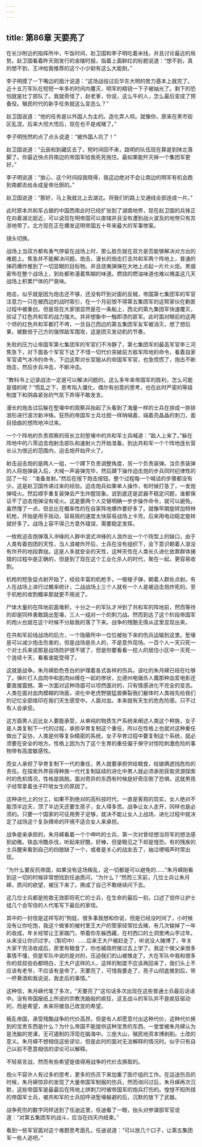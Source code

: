 ```yaml
---
---
---
```

title: 第86章 天要亮了
---



在长沙附近的指挥所中，午饭时间，赵卫国和李子明吃着米线，并且讨论最近的局势。赵卫国看着昨天刚发行的金陵时报，指着上面鲜红的标题说道：“想不到，真的想不到，王冲给我推荐的这个小少尉有这么大能耐。”

李子明摸了一下嘴边的面汁说道：“这场战役过后华东大明的势力基本上就完了。近十五万军队在短短一年多的时间内覆灭，明军的精锐一下子被抽光了。剩下的恐怕就是壮丁部队了。我就奇怪了，赵老爹，你说，这么牛的人，怎么最后变成了预备役。殖民时代的新手任务就这么变态么？”

赵卫国说道：“他的任务是以外国人为主的。造化弄人呗。就像你，原来在黑市街区乱混，后来大彻大悟后，现在也不是戒赌了。”

李子明恍然的点了点头说道：“被外国人坑了！”

赵卫国说道：“云辰和到藏区去了，短时间回不来，路明的队伍现在算是到陕北落脚了。你最近快点将南边的帝国军给我死死拖住。最如果能歼灭掉一个集团军更好。”

李子明说道：“放心，这个时间段我晓得，我这边绝对不会让南边的明军有机会跑到南都去给永成皇帝壮胆的。”

赵卫国说道：“那好，马上我就北上去湖北。将我们的路上交通线全部连成一片。”

此时原本共和军占据的中国西南此时已经扩张到了湖南地界，现在赵卫国的兵锋正在向着湖北挺近，可以说现在明帝国可以直辖并且没有遭到战火波及的地带只有苏浙地带了。北方现在正在爆发这明帝国五十年来最大的军事惨案。

镜头切换。

战场上当双方都有勇气停留在战场上时，那么胜负就在双方是否能够解决对方出的难题上。焦急并不能解决问题。炮击，漫长的炮击打击共和军两个阵地上，普通的弹药爆炸推到了一切显眼的目标物。并且烧夷弹弹在大地上点起一片片火炬。黑烟密布在整个战场上，到处都弥漫着焦糊的味道。燃烧的燃油味道也难以掩盖这几天战场上积累尸体的尸臭味。

炮击，似乎就是因为炮击还不够，还没有吓到对面的反贼，帝国第七集团军的军官注意力一只在被西边的战时吸引，在一个月前恨不得第五集团军的这帮家伙在剿匪过程中被重创。但是现在大家很显然是在一条船上，西北的第九集团军快速覆灭，验证了红色共和军的战力强大。并非想象中一触即溃的匪军。此时面对眼前的这两个师的红色共和军都打不垮，一旦自己西边的第五集团军友军被消灭，想了想后果，被数倍于己方的强悍敌军围攻，这是团灭发动机的节奏。

失败的压力让帝国军第七集团军的军官们不冷静了，第七集团军的最高军官李三河焦急下，对下面各个军官下达了不惜一切代价突破前方敌军阵地的命令，看着自家军官语气冰冷的命令，下边这帮对长官服从的帝国军军官，也急慌慌了，炮击不断炮击，然后步兵冲击，不断冲击。

“教科书上记录战法一定是可以解决问题的。这么多年来帝国军的胜利，怎么可能是错的呢？”慌乱之下，思考陷入僵化，偶尔有创意的思考，也在此时严密的等级制度下和阴森紧张的气氛下弄得不敢发言。

漫长的炮击过后躲在堑壕中的观察兵抬起了头看到了海量一样的士兵在排成一排排浪形进行波次新冲锋。狂热的帝国军士兵壮胆一样呐喊着，端着亮晶晶的刺刀，面目扭曲的想阵地冲过来。

一个个阵地的负责观察的班长立刻堑壕中的共和军士兵喊道：“敌人上来了。”躲在阵地中的八零迫击炮射击部队和速射火力开始准备。到达共和军一个个阵地连长营长认为很近的范围内，迫击炮开始开火了。

射击迫击炮的是两人一组，一个蹲下负责调整角度，另一个负责装弹。当负责装弹的人将炮弹装入后，大喊一声装弹完毕，然后蹲下操作迫击炮的步兵同时纪律性的回了一句：“准备发射。”然后在按下炮击按钮。整个过程每一个喊话的步骤都没有少。这是赵卫国传递过来的经验。迫击炮兵如果单人操作，有时候打急了，一发炮弹哑火。然后顺手重复装弹会产生炸膛现象。说到底还是武器不稳定问题，谁都保证不了迫击炮弹没有哑火。这是要两个人交替明确一步步操作命令，就可以避免。虽然慢了一点，但总比在概率性的在自家阵地爆炸要好多了。就像早期旋转加特林机枪，开始是用手摇动，容易摇的速度太快容易战场上卡壳。后来用电动稳定旋转就好多了。战场上容不得己方意外错误，需要稳定发挥。

一枚枚迫击炮弹落入冲锋的人群中浪式冲锋的人浪炸出一个个阵型上的缺口，由于人类有着抱团的天性，当人浪被炸开后，士兵在没有组织下，会下意识朝着人浪没有炸开的地段靠拢。这是人多就安全的天性，这种天性在人类长久进化依靠群体捕猎的过程中是正确的，但是到了现在这个工业化杀人的时代，聚在一起，更容易收割。

机枪的短急促点射开始了，经验丰富的机枪手，一梭梭子弹，朝着人群处点射。有人在战场上进行过概率统计，二战战场上三个人就有一个人是被迫击炮炸死的。至于机枪的收割概率那就更不用说了。

尸体大量的在阵地前面堆积，十分之一的军队才冲到了共和军的阵地前，然而等待的却是同样勇敢跳出堑壕，三人一组对一个的刺刀战。然而到达了这个阶段帝国军的炮火也就在这个时候不分敌我的落了下来。战争的残酷无情从这里显现出来。

在共和军前线战场的后方，一个隐蔽所中一位位被抬下来的伤兵运输到这里。堑壕是可以减少炮击伤害的，但是战场是杀人的，不是意外现场。一百个人一天只死一个对士兵来说那是战场防护很不错了，但是你要看看一挖人的居住小区中一天死一个连续十天，看看谁能受得了。

这就是战争。朱月嵘脸色苍白的护理着各式各样的伤兵。该吐的朱月嵘已经在吐够了。弹片打入血肉中和肌肉纠缠在一起的惨状，比德州电锯杀人魔那种血浆电影还要直接震撼。第一次面对这种场面可以坦然面对的，只有情感进化不完全的变态。人类在面对血肉模糊的场面，进化中老虎野狼猛兽撕裂我们躯体时人类祖先给我们的记忆全部烙印在我们天生感受中。人面对血，本来就有天生的危危险感。只不过有人会承受。

这方面男人远比女人要能承受，从单纯的物质生产系统来阐述人类这个种族，女子是人类复制下一代的过程，承担孕育复制这个重任，所以在性格上也就对这种重任做出了妥协，人类是何等复杂精密的系统，女子孕育过程中要复制这个系统，就必须要在安全的地方。性格上因为为了这个生育的重任偏于保守对惊险刺激危险的事物带有高度敏感性。

而女人承担了孕育复制下一代的重任，男人就要承担供给粮食，给娘俩遮挡危险的责任。在探索外界获得种族一代代复制延续的进化中男人就必须承担获取资源探索时的危机情况，性格是跳脱。面对奇异的东西有时候是好奇压倒了恐惧。这就男孩子经常拿着虫子吓唬女生的原因了。

这种进化上的分工，如果不到绝对的高科技时代，一直是客观的现实，女人绝对不能顶半边天，顶了半边天还要生孩子，女人得多苦。战争让女人走开，同样也是必须的。只要一个国家的可征用男子足够，就决不能让女人上战场，进化过程中就决定了战场这个复杂搏命的环境不适合女人来承担。

战争是来承担的，朱月嵘看着一个个呻吟的士兵，第一次对曾经想当将军的想法感到幼稚。铁血冷酷杀伐，听起来好酷，好棒，但是眼见之下却是惶恐。有的残疾的士兵醒来看到自己的四肢缺了一个，或者是关心的战友去了，抽泣哽咽声时常出现。

“为什么要反抗帝国，如果没有这场叛乱，这一切都是可以避免的……”朱月嵘刚看到这一切的时候非常想找到任迪质问，“为什么？”然而三天前，几位士兵让朱月嵘，质问的欲望，被压下来了。换成了自己不敢继续问下去。

这几位士兵都是抢救无效即将死亡的士兵，在生命的最后一刻，口述了信件让护士组几个会写信的人代笔写下最后的家信。

其中的一封信是这样写的“狗娃，很多事我想和你说，但是已经没时间了，小时候没有让你吃饱，我这个做爹的被村里王大户的管家经常拉去赌，有几次输掉了一年的收成，年关经常让王家踹门，带着你东躲西藏，在村西口的土洞里烤山芋过年。从来没让你识过字。（絮叨中）……后来王大户被赶走了，听说没人赌博了，年关大家干完活收成后，房里有粮食了，你也被政府接过去上学了。我这个做父亲很多事情不懂，但是军队中说的是对的，压迫我们的山被推走了。大在军队中我和很多你的叔叔伯伯都明白，王大户这样的人，这样的制度不应该再回来了，我们头上不应该有老爷，不应该有皇帝了。天要亮了，可惜我要走了，孩子山彻底推到后，带一杯黄酒和我说说，我走后的事情。”

这种信，朱月嵘代笔了多次，“天要亮了”这句话多次出现在这些普通士兵最后话语中。没有帝国报纸上所说的宗教洗脑般的疯狂，这支战斗的军队并不是疯狂驱动的，而是希望，未来将被自己改变的希望。

叛乱帝国，承受残酷战争的代价高昂，但是有人却愿意付出这种代价，这种代价换到的宝贵东西是什么？为什么帝国不能提供这种宝贵的东西。一堂堂被朱月嵘认为是洗脑的党课，无可遏制的浮现在脑海中。三座大山，殖民地资本博剥削。土改的意义。朱月嵘不想相信这些谬论，但是此时的面对无法解释的情况时。似乎只有自己以前不愿意相信的谬论可以解释。

不轻易言战，然而有些希望是值得用战争的代价去换取的。

炮火不容许人有过多的思考，更多的伤员下来加重了医疗组的工作。在运送伤员的时候，朱月嵘惊异的发现了大量帝国军制服的伤兵，然而询问过后，朱月嵘再次沉默，这些帝国军是最最后在阵地上拼刺刀时被帝国军的炮兵打伤的。惶惶不知所措的帝国军士兵，被共和军的士兵招呼进堑壕躲避的后，沉默的放下了武器。

战争死伤的数字同样送到了任迪这里，任迪看了一眼，抬头对参谋部军官说道：“对第五集团军的战斗，应当在四天内结束。”

看到一些军官面对这个难题思考面孔，任迪说道：“可以放几个口子，让第五集团军一些人逃吧。”